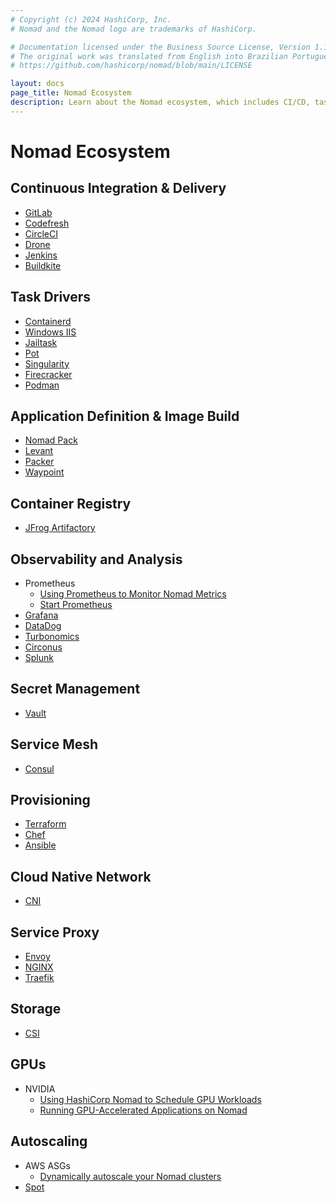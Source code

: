 ```yaml
---
# Copyright (c) 2024 HashiCorp, Inc.
# Nomad and the Nomad logo are trademarks of HashiCorp.

# Documentation licensed under the Business Source License, Version 1.1.
# The original work was translated from English into Brazilian Portuguese.
# https://github.com/hashicorp/nomad/blob/main/LICENSE

layout: docs
page_title: Nomad Ecosystem
description: Learn about the Nomad ecosystem, which includes CI/CD, task drivers, service mesh, service proxy, secrets management, observability, autoscaling, storage, provisioning, GPUs, and cloud native support.
---
```


# Nomad Ecosystem

## Continuous Integration & Delivery

- [GitLab](https://www.hashicorp.com/resources/nomad-ci-cd-developer-workflows-and-integrations)
- [Codefresh](https://codefresh.io/docs/docs/yaml-examples/examples/nomad/)
- [CircleCI](https://circleci.com/docs/server/operator/introduction-to-nomad-cluster-operation)
- [Drone](https://docs.drone.io/runner/nomad/overview/)
- [Jenkins](https://plugins.jenkins.io/nomad/)
- [Buildkite](https://buildkite.com/works-with/hashicorp)

## Task Drivers

- [Containerd](/nomad/plugins/drivers/community/containerd)
- [Windows IIS](https://github.com/Roblox/nomad-driver-iis)
- [Jailtask](/nomad/plugins/drivers/community/jail-task-driver)
- [Pot](https://github.com/trivago/nomad-pot-driver)
- [Singularity](/nomad/plugins/drivers/community/singularity)
- [Firecracker](/nomad/plugins/drivers/community/firecracker-task-driver)
- [Podman](/nomad/plugins/drivers/podman)

## Application Definition & Image Build

- [Nomad Pack](https://github.com/hashicorp/nomad-pack)
- [Levant](https://github.com/hashicorp/levant)
- [Packer](https://www.packer.io/)
- [Waypoint](/waypoint/tutorials/get-started-nomad)

## Container Registry

- [JFrog Artifactory](https://jfrog.com/blog/cluster-management-made-simple-with-jfrog-artifactory-and-hashicorp-nomad/)

## Observability and Analysis

- Prometheus
  - [Using Prometheus to Monitor Nomad Metrics](/nomad/tutorials/manage-clusters/prometheus-metrics)
  - [Start Prometheus](/nomad/tutorials/nomad-1-0/dynamic-application-sizing#start-prometheus)
- [Grafana](https://www.metricfire.com/blog/monitoring-hashicorp-nomad-with-prometheus-and-grafana/)
- [DataDog](https://docs.datadoghq.com/integrations/nomad/)
- [Turbonomics](https://www.youtube.com/watch?v=lwtIaPpdDsc)
- [Circonus](/nomad/tools/autoscaling/agent/telemetry#circonus)
- [Splunk](https://www.kmruddy.com/2020/deploying-splunk-enterprise-with-nomad/)

## Secret Management

- [Vault](/nomad/docs/integrations/vault)

## Service Mesh

- [Consul](/nomad/docs/integrations/consul/service-mesh)

## Provisioning

- [Terraform](https://registry.terraform.io/providers/hashicorp/nomad/latest/docs)
- [Chef](https://github.com/nathwill/chef-nomad)
- [Ansible](https://github.com/ansible-community/ansible-nomad)

## Cloud Native Network

- [CNI](https://www.cni.dev/)

## Service Proxy

- [Envoy](/nomad/docs/integrations/consul-connect)
- [NGINX](/nomad/tutorials/load-balancing/load-balancing-nginx)
- [Traefik](/nomad/tutorials/load-balancing/load-balancing-traefik)

## Storage

- [CSI](/nomad/docs/concepts/plugins/storage/csi)

## GPUs

- NVIDIA
  - [Using HashiCorp Nomad to Schedule GPU Workloads](https://developer.nvidia.com/blog/hashicorp-nomad-gpu-scheduling/)
  - [Running GPU-Accelerated Applications on Nomad](https://www.hashicorp.com/resources/running-gpu-accelerated-applications-on-nomad)

## Autoscaling

- AWS ASGs
  - [Dynamically autoscale your Nomad clusters](https://www.hashicorp.com/blog/cluster-scaling-with-the-hashicorp-nomad-autoscaler)
- [Spot](https://docs.spot.io/container-management/nomad/nomad-integration-with-elastigroup/)
